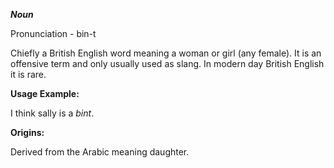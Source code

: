 '''''Noun'''''

Pronunciation - bin-t

Chiefly a British English word meaning a woman or girl (any female).  It is an offensive term and only usually used as slang.  In modern day British English it is rare.  

'''Usage Example:'''

I think sally is a ''bint''.

'''Origins:'''

Derived from the Arabic meaning daughter.